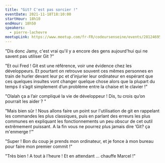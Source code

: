 ```yaml
---
title: "Git? C'est pas sorcier !"
eventDate: 2021-11-18T18:10:00
startHour: 18h10
endHour: 18h50
speakers:
  - pierre-lachevre
meetupLink: https://www.meetup.com/fr-FR/codeursenseine/events/281246952/
---
```


"Dis donc Jamy, c'est vrai qu'il y a encore des gens aujourd'hui qui ne savent pas utiliser Git ?"

"Et oui Fred ! Git est une référence, voir une évidence chez les développeurs. Et pourtant on retrouve souvent ces mêmes personnes en train de hurler devant leur pc et d’injurier leur ordinateur en espérant que ces quelques insultes vont changer quelque chose alors que la plupart du temps il s’agit simplement d’un problème entre la chaise et le clavier !"

"Olalah ça a l’air compliqué la vie de développeur ! Dis, tu crois qu’on pourrait les aider ? "

"Mais bien sûr ! Nous allons faire un point sur l'utilisation de git en rappelant les commandes les plus classiques, puis en parlant des erreurs les plus communes en expliquant les fonctionnements un peu obscur de cet outil extrêmement puissant. A la fin vous ne pourrez plus jamais dire ‘Git? ça m'enmerge !’"

"Super ! Bon du coup je prends mon ordinateur, et je fonce à mon bureau pour faire mon premier commit !"

"Très bien ! A tout à l’heure ! Et en attendant … chauffe Marcel !"
